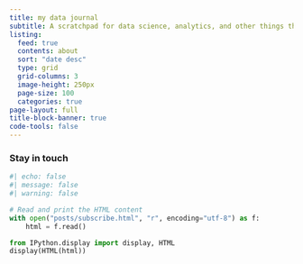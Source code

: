 ```yaml
---
title: my data journal
subtitle: A scratchpad for data science, analytics, and other things that catch my interest
listing:
  feed: true
  contents: about
  sort: "date desc"
  type: grid
  grid-columns: 3
  image-height: 250px
  page-size: 100
  categories: true
page-layout: full
title-block-banner: true
code-tools: false
---
```


### Stay in touch
```python
#| echo: false
#| message: false
#| warning: false

# Read and print the HTML content
with open("posts/subscribe.html", "r", encoding="utf-8") as f:
    html = f.read()

from IPython.display import display, HTML
display(HTML(html))
```
